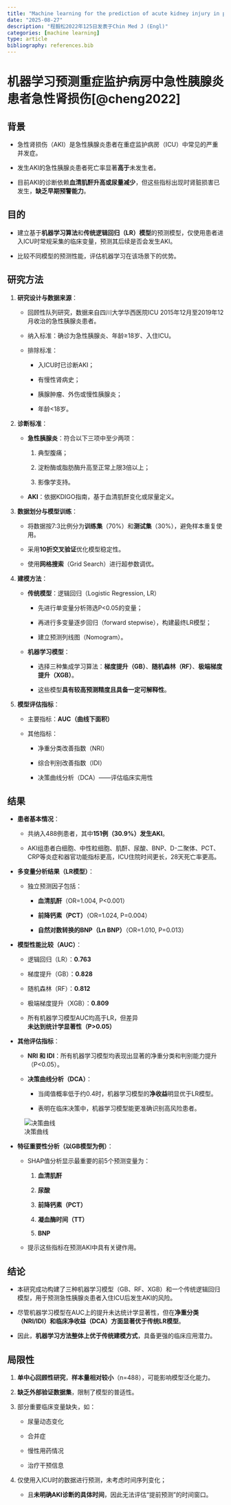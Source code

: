 ```yaml
---
title: "Machine learning for the prediction of acute kidney injury in patients with acute pancreatitis admitted to the intensive care unit"
date: "2025-08-27"
description: "程毅松2022年125日发表于Chin Med J (Engl)"
categories: [machine learning]
type: article
bibliography: references.bib
---
```


# 机器学习预测重症监护病房中急性胰腺炎患者急性肾损伤[@cheng2022]

## 背景

-   急性肾损伤（AKI）是急性胰腺炎患者在重症监护病房（ICU）中常见的严重并发症。

-   发生AKI的急性胰腺炎患者死亡率显著**高于**未发生者。

-   目前AKI的诊断依赖**血清肌酐升高或尿量减少**，但这些指标出现时肾脏损害已发生，**缺乏早期预警能力**。

## 目的

-   建立基于**机器学习算法**和**传统逻辑回归（LR）模型**的预测模型，仅使用患者进入ICU时常规采集的临床变量，预测其后续是否会发生AKI。

-   比较不同模型的预测性能，评估机器学习在该场景下的优势。

## 研究方法

1.  **研究设计与数据来源**：

    -   回顾性队列研究，数据来自四川大学华西医院ICU 2015年12月至2019年12月收治的急性胰腺炎患者。

    -   纳入标准：确诊为急性胰腺炎、年龄≥18岁、入住ICU。

    -   排除标准：

        -   入ICU时已诊断AKI；

        -   有慢性肾病史；

        -   胰腺肿瘤、外伤或慢性胰腺炎；

        -   年龄\<18岁。

2.  **诊断标准**：

    -   **急性胰腺炎**：符合以下三项中至少两项：

        1.  典型腹痛；

        2.  淀粉酶或脂肪酶升高至正常上限3倍以上；

        3.  影像学支持。

    -   **AKI**：依据KDIGO指南，基于血清肌酐变化或尿量定义。

3.  **数据划分与模型训练**：

    -   将数据按7:3比例分为**训练集**（70%）和**测试集**（30%），避免样本重复使用。

    -   采用**10折交叉验证**优化模型稳定性。

    -   使用**网格搜索**（Grid Search）进行超参数调优。

4.  **建模方法**：

    -   **传统模型**：逻辑回归（Logistic Regression, LR）

        -   先进行单变量分析筛选P\<0.05的变量；

        -   再进行多变量逐步回归（forward stepwise），构建最终LR模型；

        -   建立预测列线图（Nomogram）。

    -   **机器学习模型**：

        -   选择三种集成学习算法：**梯度提升（GB）**、**随机森林（RF）**、**极端梯度提升（XGB）**。

        -   这些模型**具有较高预测精度且具备一定可解释性**。

5.  **模型评估指标**：

    -   主要指标：**AUC（曲线下面积）**

    -   其他指标：

        -   净重分类改善指数（NRI）

        -   综合判别改善指数（IDI）

        -   决策曲线分析（DCA）——评估临床实用性

## 结果

-   **患者基本情况**：

    -   共纳入488例患者，其中**151例（30.9%）发生AKI**。

    -   AKI组患者白细胞、中性粒细胞、肌酐、尿酸、BNP、D-二聚体、PCT、CRP等炎症和器官功能指标更高，ICU住院时间更长，28天死亡率更高。

-   **多变量分析结果（LR模型）**：

    -   独立预测因子包括：

        -   **血清肌酐**（OR=1.004, P\<0.001）

        -   **前降钙素（PCT）**（OR=1.024, P=0.004）

        -   **自然对数转换的BNP（Ln BNP）**（OR=1.010, P=0.013）

-   **模型性能比较（AUC）**：

    -   逻辑回归（LR）：**0.763**

    -   梯度提升（GB）：**0.828**

    -   随机森林（RF）：**0.812**

    -   极端梯度提升（XGB）：**0.809**

    -   所有机器学习模型AUC均高于LR，但差异**未达到统计学显著性（P\>0.05）**

-   **其他评估指标**：

    -   **NRI 和 IDI**：所有机器学习模型均表现出显著的净重分类和判别能力提升（P\<0.05）。

    -   **决策曲线分析（DCA）**：

        -   当阈值概率低于约0.4时，机器学习模型的**净收益**明显优于LR模型。

        -   表明在临床决策中，机器学习模型能更准确识别高风险患者。

![决策曲线](images/paste-1.png)

-   **特征重要性分析（以GB模型为例）**：

    -   SHAP值分析显示最重要的前5个预测变量为：

        1.  **血清肌酐**

        2.  **尿酸**

        3.  **前降钙素（PCT）**

        4.  **凝血酶时间（TT）**

        5.  **BNP**

    -   提示这些指标在预测AKI中具有关键作用。

## 结论

-   本研究成功构建了三种机器学习模型（GB、RF、XGB）和一个传统逻辑回归模型，用于预测急性胰腺炎患者入住ICU后发生AKI的风险。

-   尽管机器学习模型在AUC上的提升未达统计学显著性，但在**净重分类（NRI/IDI）和临床净收益（DCA）方面显著优于传统LR模型**。

-   因此，**机器学习方法整体上优于传统建模方式**，具备更强的临床应用潜力。

## 局限性

1.  **单中心回顾性研究**，**样本量相对较小**（n=488），可能影响模型泛化能力。

2.  **缺乏外部验证数据集**，限制了模型的普适性。

3.  部分重要临床变量缺失，如：

    -   尿量动态变化

    -   合并症

    -   慢性用药情况

    -   治疗干预信息

4.  仅使用入ICU时的数据进行预测，未考虑时间序列变化；

    -   且**未明确AKI诊断的具体时间**，因此无法评估“提前预测”的时间窗口。